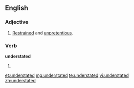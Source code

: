 ==English==

===Adjective===
{{en-adj}}

# [[restrained|Restrained]] and [[unpretentious]].

===Verb===
'''understated'''

# {{past of|[[understate]]}}

[[et:understated]]
[[mg:understated]]
[[te:understated]]
[[vi:understated]]
[[zh:understated]]
